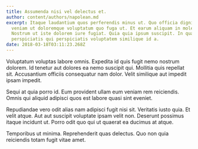 ```yaml
---
title: Assumenda nisi vel delectus et.
author: content/authors/napolean.md
excerpt: Itaque laudantium quos perferendis minus ut. Quo officia dignissimos
  veniam ut doloremque voluptatum quo fuga ut. Et earum aliquam in molestiae.
  Nostrum ut iste dolorem iure fugiat. Quia quia ipsum suscipit. In quae
  perspiciatis qui perspiciatis voluptatem similique id a.
date: 2018-03-18T03:11:23.268Z
---
```

Voluptatum voluptas labore omnis. Expedita id quis fugit nemo nostrum dolorem. Id tenetur aut dolores ea nemo suscipit qui. Mollitia quis repellat sit. Accusantium officiis consequatur nam dolor. Velit similique aut impedit ipsam impedit.
 Sequi at quia porro id. Eum provident ullam eum veniam rem reiciendis. Omnis qui aliquid adipisci quos est labore quasi sint eveniet.
 Repudiandae vero odit alias nam adipisci fugit nisi sit. Veritatis iusto quia. Et velit atque. Aut aut suscipit voluptate ipsam velit non. Deserunt possimus itaque incidunt ut. Porro odit quo qui ut quaerat ea ducimus at atque.
 Temporibus ut minima. Reprehenderit quas delectus. Quo non quia reiciendis totam fugit vitae amet.